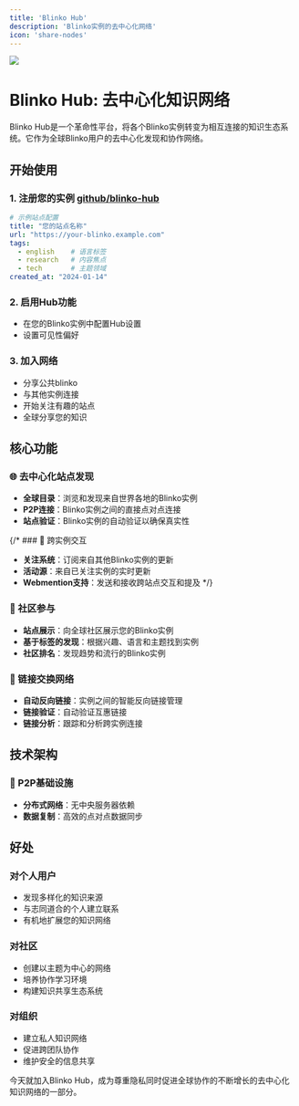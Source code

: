 ```yaml
---
title: 'Blinko Hub'
description: 'Blinko实例的去中心化网络'
icon: 'share-nodes'
---
```


<img className="rounded-2xl" src="/images/2025-01-14-21-26-05.png" />

# Blinko Hub: 去中心化知识网络

Blinko Hub是一个革命性平台，将各个Blinko实例转变为相互连接的知识生态系统。它作为全球Blinko用户的去中心化发现和协作网络。

## 开始使用

### 1. 注册您的实例 [github/blinko-hub](https://github.com/blinko-space/blinko-hub)
```yaml
# 示例站点配置
title: "您的站点名称"
url: "https://your-blinko.example.com"
tags: 
  - english    # 语言标签
  - research   # 内容焦点
  - tech       # 主题领域
created_at: "2024-01-14"
```


### 2. 启用Hub功能
* 在您的Blinko实例中配置Hub设置
* 设置可见性偏好

### 3. 加入网络
* 分享公共blinko
* 与其他实例连接
* 开始关注有趣的站点
* 全球分享您的知识

## 核心功能

### 🌐 去中心化站点发现
* **全球目录**：浏览和发现来自世界各地的Blinko实例
* **P2P连接**：Blinko实例之间的直接点对点连接
* **站点验证**：Blinko实例的自动验证以确保真实性

{/* ### 🔄 跨实例交互
* **关注系统**：订阅来自其他Blinko实例的更新
* **活动源**：来自已关注实例的实时更新
* **Webmention支持**：发送和接收跨站点交互和提及 */}

### 🤝 社区参与
* **站点展示**：向全球社区展示您的Blinko实例
* **基于标签的发现**：根据兴趣、语言和主题找到实例
* **社区排名**：发现趋势和流行的Blinko实例

### 🔗 链接交换网络
* **自动反向链接**：实例之间的智能反向链接管理
* **链接验证**：自动验证互惠链接
* **链接分析**：跟踪和分析跨实例连接

## 技术架构

### 📡 P2P基础设施
* **分布式网络**：无中央服务器依赖
* **数据复制**：高效的点对点数据同步


## 好处

### 对个人用户
* 发现多样化的知识来源
* 与志同道合的个人建立联系
* 有机地扩展您的知识网络

### 对社区
* 创建以主题为中心的网络
* 培养协作学习环境
* 构建知识共享生态系统

### 对组织
* 建立私人知识网络
* 促进跨团队协作
* 维护安全的信息共享

今天就加入Blinko Hub，成为尊重隐私同时促进全球协作的不断增长的去中心化知识网络的一部分。
